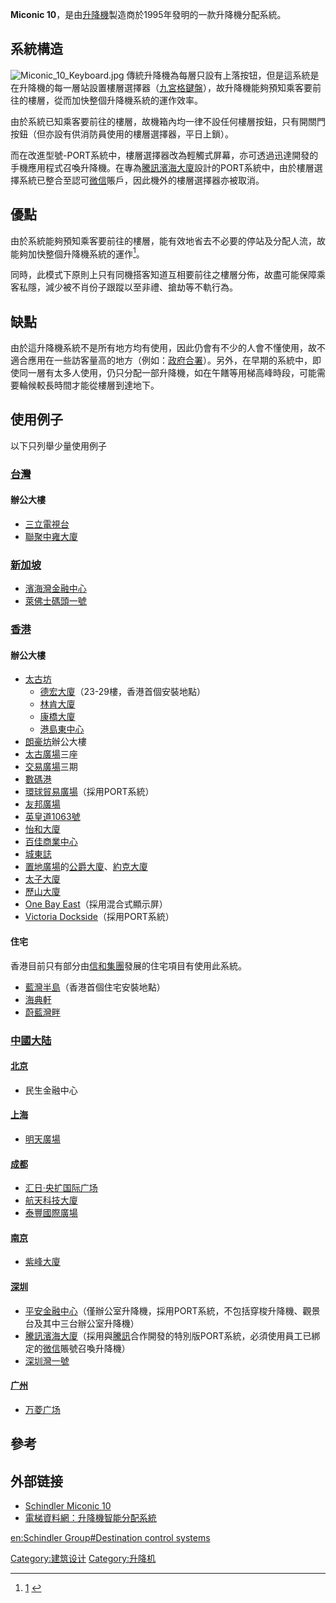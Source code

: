 {{globalize|time=2015-07-05T01:45:10+00:00}}{{noteTA
|1=zh-hk:升降機;zh-tw:電梯
}}
'''Miconic 10'''，是由[[升降機|升降機]]製造商{{engname|[[迅達|迅達]]|Schindler}}於1995年發明的一款升降機分配系統。

== 系統構造 ==
[[File:Miconic_10_Keyboard.jpg|thumb]]
傳統升降機為每層只設有上落按钮，但是這系統是在升降機的每一層站設置樓層選擇器（[[九宮格鍵盤|九宮格鍵盤]]），故升降機能夠預知乘客要前往的樓層，從而加快整個升降機系統的運作效率。

由於系統已知乘客要前往的樓層，故機箱內均一律不設任何樓層按鈕，只有開關門按鈕（但亦設有供消防員使用的樓層選擇器，平日上鎖）。

而在改進型號-PORT系統中，樓層選擇器改為輕觸式屏幕，亦可透過迅達開發的手機應用程式召喚升降機。在專為[[騰訊濱海大廈|騰訊濱海大廈]]設計的PORT系統中，由於樓層選擇系統已整合至認可[[微信|微信]]賬戶，因此機外的樓層選擇器亦被取消。

== 優點 ==
由於系統能夠預知乘客要前往的樓層，能有效地省去不必要的停站及分配人流，故能夠加快整個升降機系統的運作<ref>[http://www.us.schindler.com/sec_index/sec_tech/sec_tech_destination.htm] {{webarchive|url=https://web.archive.org/web/20070902221644/http://www.us.schindler.com/sec_index/sec_tech/sec_tech_destination.htm|date=September 2, 2007}}</ref>。

同時，此模式下原則上只有同機搭客知道互相要前往之樓層分佈，故盡可能保障乘客私隱，減少被不肖份子跟蹤以至非禮、搶劫等不軌行為。

== 缺點 ==
由於這升降機系統不是所有地方均有使用，因此仍會有不少的人會不懂使用，故不適合應用在一些訪客量高的地方（例如：[[政府合署|政府合署]]）。另外，在早期的系統中，即使同一層有太多人使用，仍只分配一部升降機，如在午饍等用梯高峰時段，可能需要輪候較長時間才能從樓層到達地下。

== 使用例子 ==
以下只列舉少量使用例子
===[[台灣|台灣]]=== 	
==== 辦公大樓 ====
* [[三立電視台|三立電視台]]
* [[聯聚中雍大廈|聯聚中雍大廈]]

===[[新加坡|新加坡]]===
* [[濱海灣金融中心|濱海灣金融中心]]
* [[萊佛士碼頭一號|萊佛士碼頭一號]]

===[[香港|香港]]=== 	
==== 辦公大樓 ====
	 	
*[[太古坊|太古坊]]
**[[德宏大廈|德宏大廈]]（23-29樓，香港首個安裝地點）
**[[林肯大廈|林肯大廈]]
**[[康橋大廈|康橋大廈]]
**[[港島東中心|港島東中心]]
*[[朗豪坊|朗豪坊]]辦公大樓	
*[[太古廣場|太古廣場]]三座 	
*[[交易廣場|交易廣場]]三期 	
*[[數碼港|數碼港]]
*[[環球貿易廣場|環球貿易廣場]]（採用PORT系統）
*[[友邦廣場|友邦廣場]]
*[[英皇道1063號|英皇道1063號]]
*[[怡和大廈|怡和大廈]]
*[[百佳商業中心|百佳商業中心]]
*[[城東誌|城東誌]]
*[[置地廣塲|置地廣場]]的[[公爵大廈|公爵大廈]]、[[約克大廈|約克大廈]]
*[[太子大廈|太子大廈]]
*[[歷山大廈|歷山大廈]]
*[[One_Bay_East|One Bay East]]（採用混合式顯示屏）
*[[Victoria_Dockside|Victoria Dockside]]（採用PORT系統）

==== 住宅 ====
香港目前只有部分由[[信和集團|信和集團]]發展的住宅項目有使用此系統。
*[[藍灣半島|藍灣半島]]（香港首個住宅安裝地點）	
*[[海典軒|海典軒]]	
*[[蔚藍灣畔|蔚藍灣畔]]

=== [[中國大陆|中國大陆]] ===
====[[北京|北京]]====
*民生金融中心
====[[上海|上海]]====	
*[[明天廣場|明天廣場]]
====[[成都|成都]]====
*[[汇日·央扩国际广场|汇日·央扩国际广场]]
*[[航天科技大廈|航天科技大廈]]
*[[泰豐國際廣場|泰豐國際廣場]]
====[[南京|南京]]====
*[[紫峰大廈|紫峰大廈]]
====[[深圳|深圳]]====
*[[平安金融中心|平安金融中心]]（僅辦公室升降機，採用PORT系統，不包括穿梭升降機、觀景台及其中三台辦公室升降機）
*[[騰訊濱海大廈|騰訊濱海大廈]]（採用與[[騰訊|騰訊]]合作開發的特別版PORT系統，必須使用員工已綁定的[[微信#電梯智能分配系統操作介面（限騰訊員工）|微信]]賬號召喚升降機）
*[[深圳灣一號|深圳灣一號]]

====[[广州|广州]]====

* [[万菱广场|万菱广场]]

== 參考 ==
{{Reflist}}

== 外部链接 ==
*[http://www.jardineschindler.com/jsg_cn/jsg_index/jsg_technology_entry/jsg_technology_m10.htm Schindler Miconic 10] {{Wayback|url=http://www.jardineschindler.com/jsg_cn/jsg_index/jsg_technology_entry/jsg_technology_m10.htm |date=20100612113010 }}
*[http://hkelev.com/elev_miconic10.htm 電梯資料網：升降機智能分配系統] {{Wayback|url=http://hkelev.com/elev_miconic10.htm |date=20190913231750 }}
[[en:Schindler_Group#Destination_control_systems|en:Schindler Group#Destination control systems]]
[[Category:建筑设计|Category:建筑设计]]
[[Category:升降机|Category:升降机]]